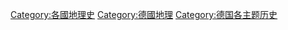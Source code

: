 [[Category:各國地理史|Category:各國地理史]]
[[Category:德國地理|Category:德國地理]]
[[Category:德国各主题历史|Category:德国各主题历史]]